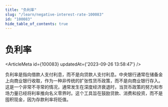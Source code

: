 ```yaml
---
title: "负利率"
slug: "/learn/negative-interest-rate-100083"
id: "100083"
hide_table_of_contents: true
---
```



# 负利率

<ArticleMeta id={100083} updatedAt={'2023-09-26 13:58:47'} />
<div className='border-solid border-b border-t-0 my-4 border-[var(--ifm-color-gray-300)]' />

负利率是指向借款人支付利息，而不是向贷款人支付利息。中央银行通常在储备金上向商业银行收取，作为一种非传统的扩张性货币政策，而不是向商业银行存入。这是一个非常不寻常的情况，通常发生在深度经济衰退时，当货币政策的努力和市场力量已经将利率推向名义零界时。这个工具旨在鼓励贷款、消费和投资，而不是囤积现金，因为存款利率将贬值。
